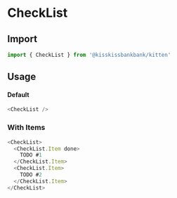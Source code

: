 
<Meta title="Molecules/CheckList" component={CheckList} />

# CheckList

<Canvas>
  <Story name="CheckList" story={stories.Default} />
</Canvas>

## Import

```js
import { CheckList } from '@kisskissbankbank/kitten'
```

## Usage

#### Default

```js
<CheckList />
```

### With Items

```js
<CheckList>
  <CheckList.Item done>
    TODO #1
  </CheckList.Item>
  <CheckList.Item>
    TODO #2
  </CheckList.Item>
</CheckList>
```
